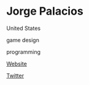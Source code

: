 # Jorge Palacios

<Location>

United States

</Location>

<Skills>

game design

programming

</Skills>

<Personal>

[Website](http://jorge.palacios.co)

[Twitter](https://twitter.com/pctroll)

</Personal>


